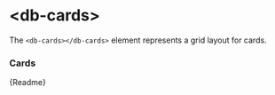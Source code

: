 

<Meta title="01-Layout/Cards/Intro" />

<h1>&lt;db-cards&gt;</h1>

The `<db-cards></db-cards>` element represents a grid layout for cards.

<h3>Cards</h3>

<Canvas>
  <db-cards>
    <db-card
      header="Title 1"
      content="Content 1"
      illustration="christmas"
    ></db-card>
    <db-card
      header="Title 2"
      content="Content 2"
      illustration="der_kleine_ice"
    ></db-card>
    <db-card
      header="Title 3"
      content="Content 3"
      illustration="kiosk"
    ></db-card>
    <db-card
      header="Title 4"
      content="Content 4"
      illustration="gaming"
    ></db-card>
  </db-cards>
</Canvas>

<Markdown>{Readme}</Markdown>
